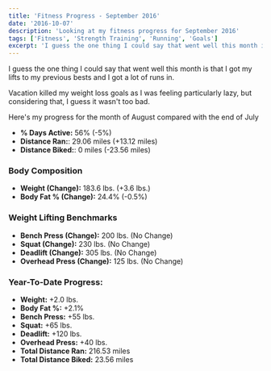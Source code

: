 ```yaml
---
title: 'Fitness Progress - September 2016'
date: '2016-10-07'
description: 'Looking at my fitness progress for September 2016'
tags: ['Fitness', 'Strength Training', 'Running', 'Goals']
excerpt: 'I guess the one thing I could say that went well this month is that I got my lifts to my previous bests and I got a lot of runs in.'
---
```


I guess the one thing I could say that went well this month is that I got my lifts to my previous bests and I got a lot of runs in.

Vacation killed my weight loss goals as I was feeling particularly lazy, but considering that, I guess it wasn't too bad.

Here's my progress for the month of August compared with the end of July

-   **% Days Active:** 56% (-5%)
-   **Distance Ran:**: 29.06 miles (+13.12 miles)
-   **Distance Biked:**: 0 miles (-23.56 miles)

### Body Composition

-   **Weight (Change):** 183.6 lbs. (+3.6 lbs.)
-   **Body Fat % (Change):** 24.4% (-0.5%)

### Weight Lifting Benchmarks

-   **Bench Press (Change):** 200 lbs. (No Change)
-   **Squat (Change):** 230 lbs. (No Change)
-   **Deadlift (Change):** 305 lbs. (No Change)
-   **Overhead Press (Change):** 125 lbs. (No Change)

### Year-To-Date Progress:

-   **Weight:** +2.0 lbs.
-   **Body Fat %:** +2.1%
-   **Bench Press:** +55 lbs.
-   **Squat:** +65 lbs.
-   **Deadlift:** +120 lbs.
-   **Overhead Press:** +40 lbs.
-   **Total Distance Ran:** 216.53 miles
-   **Total Distance Biked:** 23.56 miles
